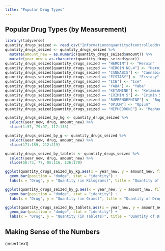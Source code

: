 ```yaml
---
title: "Popular Drug Types"
---
```


## Popular Drug Types (by Measurement)

```r
library(tidyverse)
quantity_drugs_seized <- read_csv("Informationonquantityofcontrolleddrugsseized.csv")
quantity_drugs_seized <- quantity_drugs_seized %>%
  mutate(amount_new = as.numeric(quantity_drugs_seized$amount)) %>%
  mutate(year_new = as.character(quantity_drugs_seized$year))
quantity_drugs_seized[quantity_drugs_seized == "HEROIN"] <- "Heroin"
quantity_drugs_seized[quantity_drugs_seized == "HEROIN NO.4"] <- "Heroin No.4"
quantity_drugs_seized[quantity_drugs_seized == "CANNABIS"] <- "Cannabis"
quantity_drugs_seized[quantity_drugs_seized == "ECSTASY"] <- "Ecstasy"
quantity_drugs_seized[quantity_drugs_seized == "ICE"] <- "Ice"
quantity_drugs_seized[quantity_drugs_seized == "YABA"] <- "Yaba"
quantity_drugs_seized[quantity_drugs_seized == "KETAMINE"] <- "Ketamine"
quantity_drugs_seized[quantity_drugs_seized == "ERIMIN 5"] <- "Erimin 5"
quantity_drugs_seized[quantity_drugs_seized == "BUPRENORPHINE"] <- "Buprenorphine"
quantity_drugs_seized[quantity_drugs_seized == "OPIUM"] <- "Opium"
quantity_drugs_seized[quantity_drugs_seized == "MEPHEDRONE"] <- "Mephedrone"

quantity_drugs_seized_by_kg <- quantity_drugs_seized %>%
  select(year_new, drug, amount_new) %>%
  slice(1:57, 79:97, 117:135)

quantity_drugs_seized_by_g <- quantity_drugs_seized %>%
  select(year_new, drug, amount_new) %>%
  slice(171:189, 212:219)

quantity_drugs_seized_by_tablets <- quantity_drugs_seized %>%
  select(year_new, drug, amount_new) %>%
  slice(58:75, 77, 98:116, 136:170)

ggplot(quantity_drugs_seized_by_kg,aes(x = year_new, y = amount_new, fill = drug)) + 
  geom_bar(position = "dodge", stat = "identity") +
  labs(x = "Drug", y = "Quantity (in Kilograms)", title = "Quantity of Drugs Seized (in Kilograms)")

ggplot(quantity_drugs_seized_by_g,aes(x = year_new, y = amount_new, fill = drug)) + 
  geom_bar(position = "dodge", stat = "identity") +
  labs(x = "Drug", y = "Quantity (in Grams)", title = "Quantity of Drugs Seized (in Grams)")

ggplot(quantity_drugs_seized_by_tablets,aes(x = year_new, y = amount_new, fill = drug)) + 
  geom_bar(position = "dodge", stat = "identity") +
  labs(x = "Drug", y = "Quantity (in Tablets)", title = "Quantity of Drugs Seized (in Tablets)")
```

## Making Sense of the Numbers

(insert text)